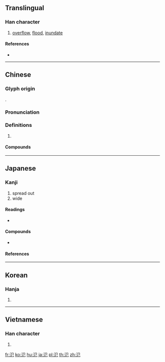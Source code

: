 {{also|泛}}
==Translingual==

===Han character===
{{Han char|rn=85|rad=水|as=02|sn=5|four=37112|canj=ESU|ids=⿰氵㔾}}

# [[overflow]], [[flood]], [[inundate]]

====References====
* {{Han ref|kx=0603.140|dkj=17101|dj=0997.090|hdz=31549.090|uh=6C3E|ud=27710|bh=A5C6|bd=42438}}

----

==Chinese==
{{zh-forms}}

===Glyph origin===
{{Han etym}}
{{Han compound|水|㔾|c1=s|c2=p|ls=psc}}.

===Pronunciation===
{{zh-pron
|m=fàn,fán
|c=faan3
|mn=hoàn
|mc=y
|oc=y
|ma=
|cat=v
}}

===Definitions===
{{zh-hanzi}}

# {{rfdef|zh}}

====Compounds====
{{zh-der|彗氾畫塗|氾氾|氾愛|氾濫|氾博|普氾|氾拜|氾濫成災}}

----

==Japanese==

===Kanji===
{{ja-kanji|grade=c|rs=水02}}

# spread out
# wide

====Readings====
* {{ja-readings|on=[[はん]] (han)|kun=[[ひろがる]] (hirogaru)}}

====Compounds====
* {{ja-r|氾濫|はんらん|gloss=[[flood]], [[inundation]]}}

====References====
{{ja-kref
|ku=4037
|shift=94c3
|jis=4845
|euc=C8C5
|freq=''not ranked''
|nelson=2483
|newnelson=3033
|halpern=''not listed''
|kld=''not listed''
|heisig=2301
|tuttle=3a2.3
}}

----

==Korean==

===Hanja===
{{ko-hanja|hangeul=범|eumhun=|rv=beom|mr=pŏm|y=pem}}

# {{defn|lang=ko|sort=水02}}

----

==Vietnamese==

===Han character===
{{vi-hantu|[[phiếm]]|rs=水02}}

# {{defn|lang=vi|sort=水02}}

[[fr:氾]]
[[ko:氾]]
[[hu:氾]]
[[ja:氾]]
[[pl:氾]]
[[th:氾]]
[[zh:氾]]
